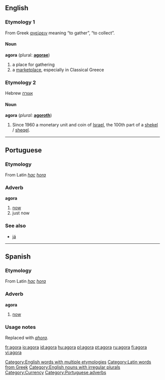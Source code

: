 {{see|ágora|αγορά|אגורה}}

==English==
[[Category:English words with multiple etymologies]]
===Etymology 1===
From Greek [[αγείρειν]] meaning “to gather”, “to collect”.
[[Category:Latin words from Greek]]

====Noun====
[[Category:English nouns with irregular plurals]]
'''agora''' (plural: '''[[agorae]]''')

# a place for gathering
# a [[marketplace]], especially in Classical Greece

===Etymology 2===
Hebrew [[אגורה]]

====Noun====
'''agora''' (''plural:'' '''[[agoroth]]''')

# Since 1960 a monetary unit and coin of [[Israel]], the 100th part of a [[shekel]] / [[sheqel]].

[[Category:Currency]]

----

==Portuguese==

===Etymology===
From Latin ''[[hac]]'' ''[[hora]]''

===Adverb===
'''agora'''

# [[now]]
# just now

===See also===
*[[já]]

[[Category:Portuguese adverbs]]

----

==Spanish==

===Etymology===
From Latin ''[[hac]]'' ''[[hora]]''

===Adverb===
'''agora'''

# {{italbrac|obsolete}} [[now]]

===Usage notes===
Replaced with ''[[ahora]]''.

[[fr:agora]]
[[io:agora]]
[[id:agora]]
[[hu:agora]]
[[pl:agora]]
[[pt:agora]]
[[ru:agora]]
[[fi:agora]]
[[vi:agora]]